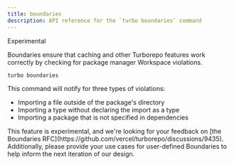 ```yaml
---
title: boundaries
description: API reference for the `turbo boundaries` command
---
```



<ExperimentalBadge>Experimental</ExperimentalBadge>

Boundaries ensure that caching and other Turborepo features work correctly by checking for package manager Workspace violations.

```bash title="Terminal"
turbo boundaries
```

This command will notify for three types of violations:

- Importing a file outside of the package's directory
- Importing a type without declaring the import as a type
- Importing a package that is not specified in dependencies

<Callout title="Boundaries RFC">
  This feature is experimental, and we're looking for your feedback on [the
  Boundaries RFC](https://github.com/vercel/turborepo/discussions/9435).
  Additionally, please provide your use cases for user-defined Boundaries to
  help inform the next iteration of our design.
</Callout>
